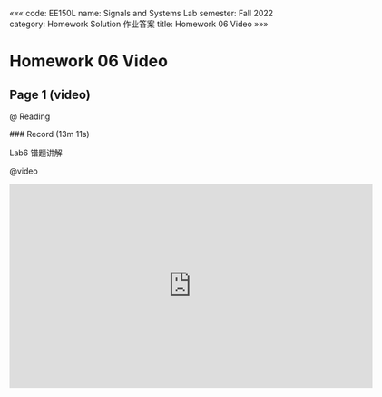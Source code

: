 «««
code: EE150L
name: Signals and Systems Lab
semester: Fall 2022
category: Homework Solution 作业答案
title: Homework 06 Video
»»»

# Homework 06 Video

## Page 1 (video)

@ Reading

<div class="markdown-body">
### Record (13m 11s)

Lab6 错题讲解
</div>

@video

<iframe src="https://sbbrisk.com/e/sipuw9wq04s6.html" frameborder=0 marginwidth=0 marginheight=0 scrolling=no width=640 height=360 allowfullscreen></iframe>
